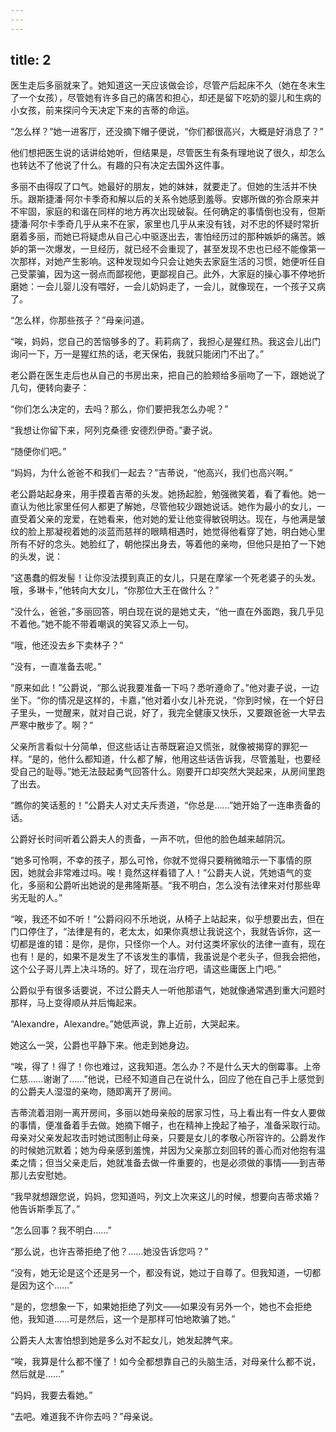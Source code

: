 ```yaml
---
---
---
```

title: 2
---




医生走后多丽就来了。她知道这一天应该做会诊，尽管产后起床不久（她在冬末生了一个女孩），尽管她有许多自己的痛苦和担心，却还是留下吃奶的婴儿和生病的小女孩，前来探问今天决定下来的吉蒂的命运。

“怎么样？”她一进客厅，还没摘下帽子便说，“你们都很高兴，大概是好消息了？”

他们想把医生说的话讲给她听，但结果是，尽管医生有条有理地说了很久，却怎么也转达不了他说了什么。有趣的只有决定去国外这件事。

多丽不由得叹了口气。她最好的朋友，她的妹妹，就要走了。但她的生活并不快乐。跟斯捷潘·阿尔卡季奇和解以后的关系令她感到羞辱。安娜所做的弥合原来并不牢固，家庭的和谐在同样的地方再次出现破裂。任何确定的事情倒也没有，但斯捷潘·阿尔卡季奇几乎从来不在家，家里也几乎从来没有钱，对不忠的怀疑时常折磨着多丽，而她已将疑虑从自己心中驱逐出去，害怕经历过的那种嫉妒的痛苦。嫉妒的第一次爆发，一旦经历，就已经不会重现了，甚至发现不忠也已经不能像第一次那样，对她产生影响。这种发现如今只会让她失去家庭生活的习惯，她便听任自己受蒙骗，因为这一弱点而鄙视他，更鄙视自己。此外，大家庭的操心事不停地折磨她：一会儿婴儿没有喂好，一会儿奶妈走了，一会儿，就像现在，一个孩子又病了。

“怎么样，你那些孩子？”母亲问道。

“唉，妈妈，您自己的苦恼够多的了。莉莉病了，我担心是猩红热。我这会儿出门询问一下，万一是猩红热的话，老天保佑，我就只能闭门不出了。”

老公爵在医生走后也从自己的书房出来，把自己的脸颊给多丽吻了一下，跟她说了几句，便转向妻子：

“你们怎么决定的，去吗？那么，你们要把我怎么办呢？”

“我想让你留下来，阿列克桑德·安德烈伊奇。”妻子说。

“随便你们吧。”

“妈妈，为什么爸爸不和我们一起去？”吉蒂说，“他高兴，我们也高兴啊。”

老公爵站起身来，用手摸着吉蒂的头发。她扬起脸，勉强微笑着，看了看他。她一直认为他比家里任何人都更了解她，尽管他较少跟她说话。她作为最小的女儿，一直受着父亲的宠爱，在她看来，他对她的爱让他变得敏锐明达。现在，与他满是皱纹的脸上那凝视着她的淡蓝而慈祥的眼睛相遇时，她觉得他看穿了她，明白她心里所有不好的念头。她脸红了，朝他探出身去，等着他的亲吻，但他只是拍了一下她的头发，说：

“这愚蠢的假发髻！让你没法摸到真正的女儿，只是在摩挲一个死老婆子的头发。哦，多琳卡，”他转向大女儿，“你那位大王在做什么？”

“没什么，爸爸，”多丽回答，明白现在说的是她丈夫，“他一直在外面跑，我几乎见不着他。”她不能不带着嘲讽的笑容又添上一句。

“哦，他还没去乡下卖林子？”

“没有，一直准备去呢。”

“原来如此！”公爵说，“那么说我要准备一下吗？悉听遵命了。”他对妻子说，一边坐下。“你的情况是这样的，卡嘉，”他对着小女儿补充说，“你到时候，在一个好日子里头，一觉醒来，就对自己说，好了，我完全健康又快乐，又要跟爸爸一大早去严寒中散步了。啊？”

父亲所言看似十分简单，但这些话让吉蒂既窘迫又慌张，就像被揭穿的罪犯一样。“是的，他什么都知道，什么都了解，他用这些话告诉我，尽管羞耻，也要经受自己的耻辱。”她无法鼓起勇气回答什么。刚要开口却突然大哭起来，从房间里跑了出去。

“瞧你的笑话惹的！”公爵夫人对丈夫斥责道，“你总是……”她开始了一连串责备的话。

公爵好长时间听着公爵夫人的责备，一声不吭，但他的脸色越来越阴沉。

“她多可怜啊，不幸的孩子，那么可怜，你就不觉得只要稍微暗示一下事情的原因，她就会非常难过吗。唉！竟然这样看错了人！”公爵夫人说，凭她语气的变化，多丽和公爵听出她说的是弗隆斯基。“我不明白，怎么没有法律来对付那些卑劣无耻的人。”

“唉，我还不如不听！”公爵闷闷不乐地说，从椅子上站起来，似乎想要出去，但在门口停住了，“法律是有的，老太太，如果你真想让我说这个，我就告诉你，这一切都是谁的错：是你，是你，只怪你一个人。对付这类坏家伙的法律一直有，现在也有！是的，如果不是发生了不该发生的事情，我虽说是个老头子，但我会把他，这个公子哥儿弄上决斗场的。好了，现在治疗吧，请这些庸医上门吧。”

公爵似乎有很多话要说，不过公爵夫人一听他那语气，她就像通常遇到重大问题时那样，马上变得顺从并后悔起来。

“Alexandre，Alexandre。”她低声说，靠上近前，大哭起来。

她这么一哭，公爵也平静下来。他走到她身边。

“唉，得了！得了！你也难过，这我知道。怎么办？不是什么天大的倒霉事。上帝仁慈……谢谢了……”他说，已经不知道自己在说什么，回应了他在自己手上感觉到的公爵夫人湿湿的亲吻，随即离开了房间。

吉蒂流着泪刚一离开房间，多丽以她母亲般的居家习性，马上看出有一件女人要做的事情，便准备着手去做。她摘下帽子，也在精神上挽起了袖子，准备采取行动。母亲对父亲发起攻击时她试图制止母亲，只要是女儿的孝敬心所容许的。公爵发作的时候她沉默着；她为母亲感到羞愧，并因为父亲那立刻回转的善心而对他抱有温柔之情；但当父亲走后，她就准备去做一件重要的，也是必须做的事情——到吉蒂那儿去安慰她。

“我早就想跟您说，妈妈，您知道吗，列文上次来这儿的时候，想要向吉蒂求婚？他告诉斯季瓦了。”

“怎么回事？我不明白……”

“那么说，也许吉蒂拒绝了他？……她没告诉您吗？”

“没有，她无论是这个还是另一个，都没有说，她过于自尊了。但我知道，一切都是因为这个……”

“是的，您想象一下，如果她拒绝了列文——如果没有另外一个，她也不会拒绝他，我知道……可是然后，这一个是那样可怕地欺骗了她。”

公爵夫人太害怕想到她是多么对不起女儿，她发起脾气来。

“唉，我算是什么都不懂了！如今全都想靠自己的头脑生活，对母亲什么都不说，然后就是……”

“妈妈，我要去看她。”

“去吧。难道我不许你去吗？”母亲说。
